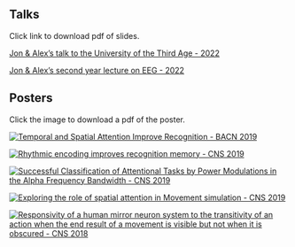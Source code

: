 ## Talks
Click link to download pdf of slides.

[Jon & Alex's talk to the University of the Third Age - 2022](talks/U3A2022.pdf) 

[Jon & Alex's second year lecture on EEG - 2022](talks/EEGandID2022.pdf) 


## Posters 
Click the image to download a pdf of the poster.

:::{layout=[30,-5,30,-5,30] layout-valign="bottom"}

[![Temporal and Spatial Attention Improve Recognition - BACN 2019](posters/Jones&Ward2019BACN.jpg)](posters/Jones&Ward2019BACN.pdf)

[![Rhythmic encoding improves recognition memory - CNS 2019](posters/Jones&Ward2019CNS.jpg)](posters/Jones&Ward2019CNS.pdf)

[![Successful Classification of Attentional Tasks by Power Modulations in the Alpha Frequency Bandwidth - CNS 2019](posters/Silas2019CNS.jpg)](posters/Silas2019CNS.pdf)

[![Exploring the role of spatial attention in Movement simulation - CNS 2019](posters/SilasBACN2019.jpg)](posters/SilasBACN2019.pdf)

[![Responsivity of a human mirror neuron system to the transitivity of an action when the end result of a movement is visible but not when it is obscured - CNS 2018](posters/Silas2018CNS.jpg)](posters/Silas2018CNS.pdf)
::: 
